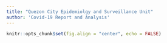 ```yaml
---
title: "Quezon City Epidemiolgy and Surveillance Unit"
author: 'Covid-19 Report and Analysis'
---
```


```r
knitr::opts_chunk$set(fig.align = "center", echo = FALSE)
```